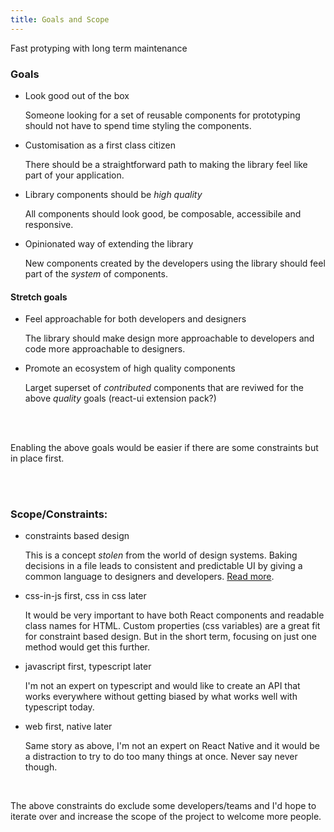 ```yaml
---
title: Goals and Scope
---
```


Fast protyping with long term maintenance

### Goals

- Look good out of the box

  Someone looking for a set of reusable components for prototyping should not have to spend time styling the components.

- Customisation as a first class citizen

  There should be a straightforward path to making the library feel like part of your application.

- Library components should be _high quality_

  All components should look good, be composable, accessibile and responsive.

- Opinionated way of extending the library

  New components created by the developers using the library should feel part of the _system_ of components.

#### Stretch goals

- Feel approachable for both developers and designers

  The library should make design more approachable to developers and code more approachable to designers.

- Promote an ecosystem of high quality components

  Larget superset of _contributed_ components that are reviwed for the above _quality_ goals (react-ui extension pack?)

<br />
<br />

Enabling the above goals would be easier if there are some constraints but in place first.

<br />
<br />

### Scope/Constraints:

- constraints based design

  This is a concept _stolen_ from the world of design systems. Baking decisions in a file leads to consistent and predictable UI by giving a common language to designers and developers. [Read more](/docs/constraints).

- css-in-js first, css in css later

  It would be very important to have both React components and readable class names for HTML. Custom properties (css variables) are a great fit for constraint based design. But in the short term, focusing on just one method would get this further.

- javascript first, typescript later

  I'm not an expert on typescript and would like to create an API that works everywhere without getting biased by what works well with typescript today.

- web first, native later

  Same story as above, I'm not an expert on React Native and it would be a distraction to try to do too many things at once. Never say never though.

<br />

The above constraints do exclude some developers/teams and I'd hope to iterate over and increase the scope of the project to welcome more people.

<br />
<br />
